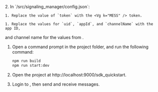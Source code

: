 <PlatformWrapper platform="web">
2. In `<samples-root>/src/signaling_manager/config.json`:

    1. Replace the value of `token` with the <Vg k="MESS" /> token.

    1. Replace the values for `uid`, `appId`, and `channelName` with the app ID,
  and channel name for the values from <Link target="_blank" to="{{global.AGORA_CONSOLE_URL}}"><Vg k="CONSOLE" /></Link>.

1. Open a command prompt in the project folder, and run the following command:

    ``` bash
    npm run build
    npm run start:dev
    ```

1. Open the project at http://localhost:9000/sdk_quickstart.

1. Login to <Vg k="MESS" />, then send and receive messages.

</PlatformWrapper>
